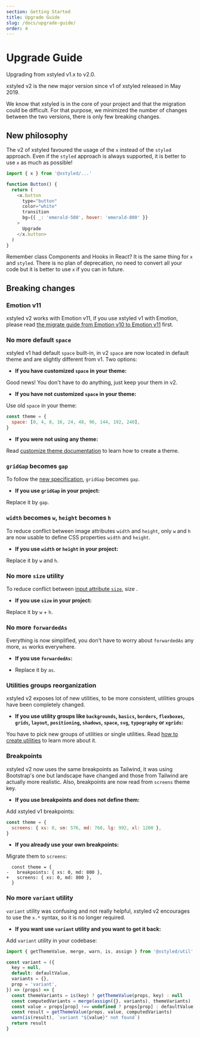 ```yaml
---
section: Getting Started
title: Upgrade Guide
slug: /docs/upgrade-guide/
order: 4
---
```


# Upgrade Guide

Upgrading from xstyled v1.x to v2.0.

<carbon-ad />

xstyled v2 is the new major version since v1 of xstyled released in May 2019.

We know that xstyled is in the core of your project and that the migration could be difficult. For that purpose, we minimized the number of changes between the two versions, there is only few breaking changes.

## New philosophy

The v2 of xstyled favoured the usage of the `x` instead of the `styled` approach. Even if the `styled` approach is always supported, it is better to use `x` as much as possible!

```js
import { x } from '@xstyled/...'

function Button() {
  return (
    <x.button
      type="button"
      color="white"
      transition
      bg={{ _: 'emerald-500', hover: 'emerald-800' }}
    >
      Upgrade
    </x.button>
  )
}
```

Remember class Components and Hooks in React? It is the same thing for `x` and `styled`. There is no plan of deprecation, no need to convert all your code but it is better to use `x` if you can in future.

## Breaking changes

### Emotion v11

xstyled v2 works with Emotion v11, if you use xstyled v1 with Emotion, please read [the migrate guide from Emotion v10 to Emotion v11](https://emotion.sh/docs/migrating-to-emotion-10#incremental-migration) first.

### No more default `space`

xstyled v1 had default `space` built-in, in v2 `space` are now located in default theme and are slightly different from v1. Two options:

- **If you have customized `space` in your theme:**

Good news! You don't have to do anything, just keep your them in v2.

- **If you have not customized `space` in your theme:**

Use old `space` in your theme:

```js
const theme = {
  space: [0, 4, 8, 16, 24, 48, 96, 144, 192, 240],
}
```

- **If you were not using any theme:**

Read [customize theme documentation](/docs/theme/) to learn how to create a theme.

### `gridGap` becomes `gap`

To follow the [new specification](https://developer.mozilla.org/en-US/docs/Web/CSS/gap), `gridGap` becomes `gap`.

- **If you use `gridGap` in your project:**

Replace it by `gap`.

### `width` becomes `w`, `height` becomes `h`

To reduce conflict between image attributes `width` and `height`, only `w` and `h` are now usable to define CSS properties `width` and `height`.

- **If you use `width` or `height` in your project:**

Replace it by `w` and `h`.

### No more `size` utility

To reduce conflict between [input attribute `size`](https://developer.mozilla.org/en-US/docs/Web/HTML/Element/input#attr-size), size .

- **If you use `size` in your project:**

Replace it by `w` + `h`.

### No more `forwardedAs`

Everything is now simplified, you don't have to worry about `forwardedAs` any more, `as` works everywhere.

- **If you use `forwardedAs`:**

- Replace it by `as`.

### Utilities groups reorganization

xstyled v2 exposes lot of new utilities, to be more consistent, utilities groups have been completely changed.

- **If you use utility groups like `backgrounds`, `basics`, `borders`, `flexboxes`, `grids`, `layout`, `positioning`, `shadows`, `space`, `svg`, `typography` or `xgrids`:**

You have to pick new groups of utilities or single utilities. Read [how to create utilities](/docs/adding-new-utilities/) to learn more about it.

### Breakpoints

xstyled v2 now uses the same breakpoints as Tailwind, it was using Bootstrap's one but landscape have changed and those from Tailwind are actually more realistic. Also, breakpoints are now read from `screens` theme key.

- **If you use breakpoints and does not define them:**

Add xstyled v1 breakpoints:

```js
const theme = {
  screens: { xs: 0, sm: 576, md: 768, lg: 992, xl: 1200 },
}
```

- **If you already use your own breakpoints:**

Migrate them to `screens`:

```diffjs
  const theme = {
-   breakpoints: { xs: 0, md: 800 },
+   screens: { xs: 0, md: 800 },
  }
```

### No more `variant` utility

`variant` utility was confusing and not really helpful, xstyled v2 encourages to use the `x.*` syntax, so it is no longer required.

- **If you want use `variant` utility and you want to get it back:**

Add `variant` utility in your codebase:

```js
import { getThemeValue, merge, warn, is, assign } from '@xstyled/util'

const variant = ({
  key = null,
  default: defaultValue,
  variants = {},
  prop = 'variant',
}) => (props) => {
  const themeVariants = is(key) ? getThemeValue(props, key) : null
  const computedVariants = merge(assign({}, variants), themeVariants)
  const value = props[prop] !== undefined ? props[prop] : defaultValue
  const result = getThemeValue(props, value, computedVariants)
  warn(is(result), `variant "${value}" not found`)
  return result
}
```
